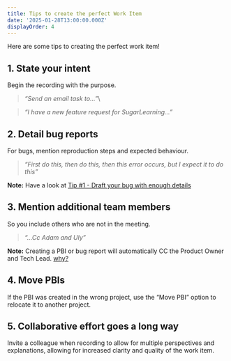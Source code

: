 ```yaml
---
title: Tips to create the perfect Work Item
date: '2025-01-28T13:00:00.000Z'
displayOrder: 4
---
```


Here are some tips to creating the perfect work item!

## 1. **State your intent**

Begin the recording with the purpose.

> *“Send an email task to...”*\

> *“I have a new feature request for SugarLearning...”*

## 2. **Detail bug reports**

For bugs, mention reproduction steps and expected behaviour.

> *“First do this, then do this, then this error occurs, but I expect it to do this”*

**Note:** Have a look at [Tip #1 - Draft your bug with enough details](https://www.ssw.com.au/rules/report-bugs-and-suggestions/#tip-1-draft-your-bug-with-enough-details)

## 3. **Mention additional team members**

So you include others who are not in the meeting.

> *“...Cc Adam and Uly”*

**Note:** Creating a PBI or bug report will automatically CC the Product Owner and Tech Lead. [why?](https://yakshaver.ai/docs/user-mention-guidelines-in-work-item-descriptions)

## 4. **Move PBIs**

If the PBI was created in the wrong project, use the “Move PBI” option to relocate it to another project.

## 5. **Collaborative effort goes a long way**

Invite a colleague when recording to allow for multiple perspectives and explanations, allowing for increased clarity and quality of the work item.

